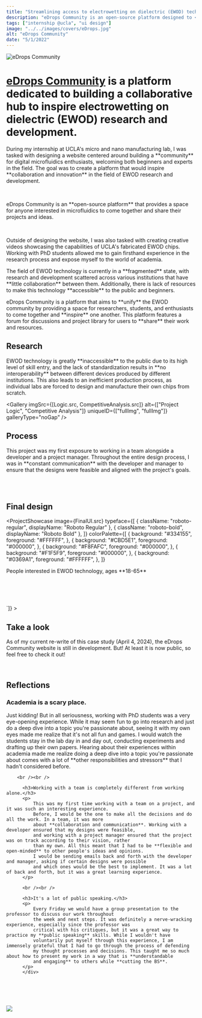 ```yaml
---
title: "Streamlining access to electrowetting on dielectric (EWOD) technology via open-source"
description: "eDrops Community is an open-source platform designed to <strong>democratize access</strong> to EWOD technology, enabling users to <strong>create and share</strong> their own EWOD projects and designs."
tags: ["internship @ucla", "ui design"]
image: "../../images/covers/eDrops.jpg"
alt: "eDrops Community"
date: "5/1/2022"
---
```






<div class="bannerImgCover">
  <img src={CoverImage.src} alt="eDrops Community" id = "eDropsCoverBanner"/>
</div>
<div class="caseStudy">
<Overview
  year="2022"
  tags={["internship @ucla", "duration - 1 month", "team size - 3", "tools - figma, procreate", "role - ui designer, ux designer"]}
>

<h1 slot="header">
  <a href="https://community.edroplets.org/" target="_blank">eDrops Community</a> is a platform dedicated to building a collaborative hub to inspire electrowetting 
  on dielectric (EWOD) research and development.
</h1>
<div slot="overviewDescription">
  <p>
    During my internship at UCLA's micro and nano manufacturing lab, I was tasked with designing a 
    website centered around building a **community** for digital microfluidics enthusiasts, welcoming both beginners 
    and experts in the field. The goal was to create a platform that would inspire **collaboration and innovation** in the field of EWOD research and development.
  </p>
  <br />
  <p>
    eDrops Community is an **open-source platform** that provides a space for anyone interested in microfluidics to come together and share their projects and ideas.
  </p>
  <br />
  <p>
    Outside of designing the website, I was also tasked with creating creative videos showcasing the capabilities 
    of UCLA's fabricated EWOD chips. Working with PhD students allowed me to gain firsthand experience in the research process and expose myself to the world of academia.
  </p>
</div>

</Overview>

<ProblemSolutionStatement>
  <p slot='problem'>
    The field of EWOD technology is currently in a **fragmented** state, with research and 
    development scattered across various institutions that have **little collaboration** between them. 
    Additionally, there is lack of resources to make this technology **accessible** to the public and beginners.
  </p>

  <p slot="solution">
    eDrops Community is a platform that aims to **unify** the EWOD community by providing a space for researchers, 
    students, and enthusiasts to come together and **inspire** one another. This platform features a forum for discussions 
    and project library for users to **share** their work and resources.
  </p>
</ProblemSolutionStatement>

<PageSection>
  <h2 slot="sectionTitle">Research</h2>
  <p slot="description">
    EWOD technology is greatly **inaccessible** to the public due to its high level of skill entry, 
    and the lack of standardization results in **no interoperability** between different devices 
    produced by different institutions. This also leads to an inefficient production process, as 
    individual labs are forced to design and manufacture their own chips from scratch.
  </p>
</PageSection>

<Gallery
  imgSrc={[Logic.src, CompetitiveAnalysis.src]}
  alt={["Project Logic", "Competitive Analysis"]}
  uniqueID={["fullImg", "fullImg"]}
  galleryType="noGap"
/>


<PageSection>
  <h2 slot="sectionTitle">Process</h2>
  <p slot="description">
    This project was my first exposure to working in a team alongside a developer and a project manager. 
    Throughout the entire design process, I was in **constant communication** with the developer and manager 
    to ensure that the designs were feasible and aligned with the project's goals.
  </p>
</PageSection>
<br/>
<Gallery
  imgSrc={[UISketches.src, Wireframes.src, ColorProcess.src]}
  alt={["UI Sketches", "Wireframes", "Color Process"]}
  uniqueID={["fullImg", "fullImg", "fullImg"]}
/>

<br/>

<PageSection>
  <h2 slot="sectionTitle">Final design</h2>
  <p slot="description">
  </p>
</PageSection>
</div>

<ProjectShowcase
  image={FinalUI.src}
  typeface={[
    { className: "roboto-regular", displayName: "Roboto Regular" },
    { className: "roboto-bold", displayName: "Roboto Bold" },
  ]}
  colorPalette={[
    {
      background: "#334155",
      foreground: "#FFFFFF",
    },
    {
      background: "#CBD5E1",
      foreground: "#000000",
    },
    {
      background: "#F8FAFC",
      foreground: "#000000",
    },
    {
      background: "#F1F5F9",
      foreground: "#000000",
    },
    {
      background: "#0369A1",
      foreground: "#FFFFFF",
    },
  ]}
>
  <p slot="targetUser">People interested in EWOD technology, ages **18-65**</p>
</ProjectShowcase>
<br /><br /><br /><br />
<LinkToLive
  links={[
    "https://community.edroplets.org/"
  ]}
  buttonText={[`check out edrops community! >`]}
>
  <h2 slot="header">Take a look</h2>
  <p slot="body">
    As of my current re-write of this case study (April 4, 2024), the eDrops Community website 
    is still in development. But! At least it is now public, so feel free to check it out!
  </p>
</LinkToLive>
<br />

<div class="caseStudy">

<PageSection>
<h2 slot="sectionTitle">Reflections</h2>
  <div  slot="description">
      <h3>Academia is a scary place.</h3>
        <p>
            Just kidding! But in all seriousness, working with PhD students was a very eye-opening experience. 
            While it may seem fun to go into research and just do a deep dive into a topic you're passionate about, 
            seeing it with my own eyes made me realize that it's not all fun and games. I would watch the students 
            stay in the lab day in and day out, conducting experiments and drafting up their own papers. Hearing about 
            their experiences within academia made me realize doing a deep dive into a topic you're passionate about comes 
            with a lot of **other responsibilities and stressors** that I hadn't considered before.
        </p>

        <br /><br />

          <h3>Working with a team is completely different from working alone.</h3>
          <p>
              This was my first time working with a team on a project, and it was such an interesting experience. 
              Before, I would be the one to make all the decisions and do all the work. In a team, it was more 
              about **collaboration and communication**. Working with a developer ensured that my designs were feasible, 
              and working with a project manager ensured that the project was on track according to their vision, rather 
              than my own. All this meant that I had to be **flexible and open-minded** to other people's ideas and opinions. 
              I would be sending emails back and forth with the developer and manager, asking if certain designs were possible 
              and which ones would be the best to implement. It was a lot of back and forth, but it was a great learning experience.
          </p>

          <br /><br />

          <h3>It's a lot of public speaking.</h3>
          <p>
              Every Friday we would have a group presentation to the professor to discuss our work throughout 
              the week and next steps. It was definitely a nerve-wracking experience, especially since the professor was 
              critical with his critiques, but it was a great way to practice my **public speaking** skills. While I wouldn't have 
              voluntarily put myself through this experience, I am immensely grateful that I had to go through the process of defending 
              my thought processes and decisions. This taught me so much about how to present my work in a way that is **understandable 
              and engaging** to others while **cutting the BS**.
          </p>
          </div>

</PageSection>
</div>
<br /><br /><br /><br />


<img src={Display.src} class="imageFill" />
